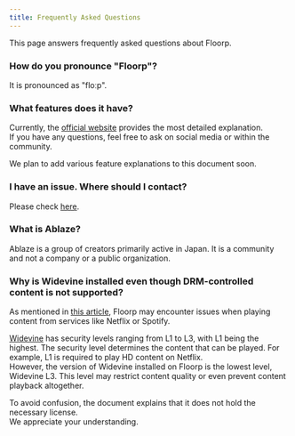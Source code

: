 ```yaml
---
title: Frequently Asked Questions
---
```



This page answers frequently asked questions about Floorp.

### How do you pronounce "Floorp"?

It is pronounced as "floːp".

### What features does it have?

Currently, the [official website](https://floorp.app) provides the most detailed explanation.\
If you have any questions, feel free to ask on social media or within the community.

We plan to add various feature explanations to this document soon.

### I have an issue. Where should I contact?

Please check [here](https://docs.floorp.app/docs/other/issue-checklist).

### What is Ablaze?

Ablaze is a group of creators primarily active in Japan. It is a community and not a company or a public organization.

### Why is Widevine installed even though DRM-controlled content is not supported?

As mentioned in [this article](https://docs.floorp.app/docs/issue-tracker/drm), Floorp may encounter issues when playing content from services like Netflix or Spotify.

[Widevine](https://www.widevine.com/) has security levels ranging from L1 to L3, with L1 being the highest. The security level determines the content that can be played. For example, L1 is required to play HD content on Netflix.\
However, the version of Widevine installed on Floorp is the lowest level, Widevine L3. This level may restrict content quality or even prevent content playback altogether.

To avoid confusion, the document explains that it does not hold the necessary license.\
We appreciate your understanding.

<Support />
